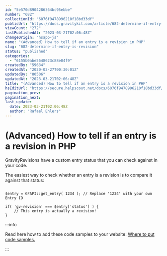 ```yaml
---
id: "5e570d8904286364bc95ebbe"
number: "682"
collectionId: "6076f9478996210f18bd33df"
publicUrl: "https://docs.gravitykit.com/article/682-determine-if-entry-is-revision"
viewCount: "272"
lastPublishedAt: "2023-03-21T02:06:48Z"
changeOrigin: "hsapp-js"
name: "(Advanced) How to tell if an entry is a revision in PHP"
slug: "682-determine-if-entry-is-revision"
status: "published"
categories: 
  - "6155b0abe5648623c88e04f9"
createdBy: "59634"
createdAt: "2020-02-27T00:30:01Z"
updatedBy: "80506"
updatedAt: "2023-03-21T02:06:48Z"
title: "(Advanced) How to tell if an entry is a revision in PHP"
hsEditUrl: "https://secure.helpscout.net/docs/6076f9478996210f18bd33df/article/5e570d8904286364bc95ebbe"
pagination_prev: 
pagination_next: 
last_update:
  date: 2023-03-21T02:06:48Z
  author: "Rafael Ehlers"
---
```


# (Advanced) How to tell if an entry is a revision in PHP

GravityRevisions have a custom entry status that you can check against in your code.

The easiest way to check whether an entry is a revision is to compare it against that status:

```

$entry = GFAPI::get_entry( 1234 ); // Replace '1234' with your own Entry ID

if( 'gv-revision' === $entry['status'] ) {
	// This entry is actually a revision!
}
```


:::info

Read here how to add these code samples to your website: [Where to put code samples.](https://docs.gravitykit.com/article/210-where-to-put-code-samples)

:::

 